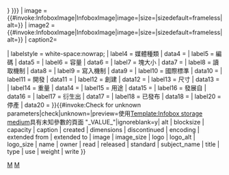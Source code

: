 {{Infobox
| title   = {{{title|{{{name|{{{subject_name|{{PAGENAMEBASE}} }}} }}} }}}
| image   = {{#invoke:InfoboxImage|InfoboxImage|image={{{logo|}}}|size={{{logo_size|}}}|sizedefault=frameless|alt={{{logo_alt|}}}}}
| image2  = {{#invoke:InfoboxImage|InfoboxImage|image={{{image|}}}|size={{{image_size|}}}|sizedefault=frameless|alt={{{alt|}}}}}
| caption2= {{{caption|}}}

| labelstyle = white-space:nowrap;
| label4   = 媒體種類
| data4    = {{{type|}}}
| label5   = 編碼
| data5    = {{{encoding|}}}
| label6   = 容量
| data6    = {{{capacity|}}}
| label7   = 塊大小
| data7    = {{{blocksize|}}}
| label8   = 讀取機制
| data8    = {{{read|}}}
| label9   = 寫入機制
| data9    = {{{write|}}}
| label10  = 國際標準
| data10   = {{{standard|}}}
| label11  = 開發
| data11   = {{{owner|}}}
| label12  = 創建
| data12   = {{{created|}}}
| label13  = 尺寸
| data13   = {{{dimensions|}}}
| label14  = 重量
| data14   = {{{weight|}}}
| label15  = 用途
| data15   = {{{use|}}}
| label16  = 發展自
| data16   = {{{extended from|}}}
| label17  = 衍生出
| data17   = {{{extended to|}}}
| label18  = 已發布
| data18   = {{{released|}}}
| label20  = 停產
| data20   = {{{discontinued|}}}
}}{{#invoke:Check for unknown parameters|check|unknown={{main other|[[Category:使用infobox storage medium具有未知參數的頁面|_VALUE_{{PAGENAME}}]]}}|preview=使用[[Template:Infobox storage medium]]具有未知參數的頁面 "_VALUE_"|ignoreblank=y| alt | blocksize | capacity | caption | created | dimensions | discontinued | encoding | extended from | extended to | image | image_size | logo | logo_alt | logo_size | name | owner | read | released | standard | subject_name | title | type | use | weight | write }}<noinclude>
{{documentation}}
[[Category:技术和应用科学信息框模板|M]]
[[Category:電腦硬體信息框模板|M]]
</noinclude>